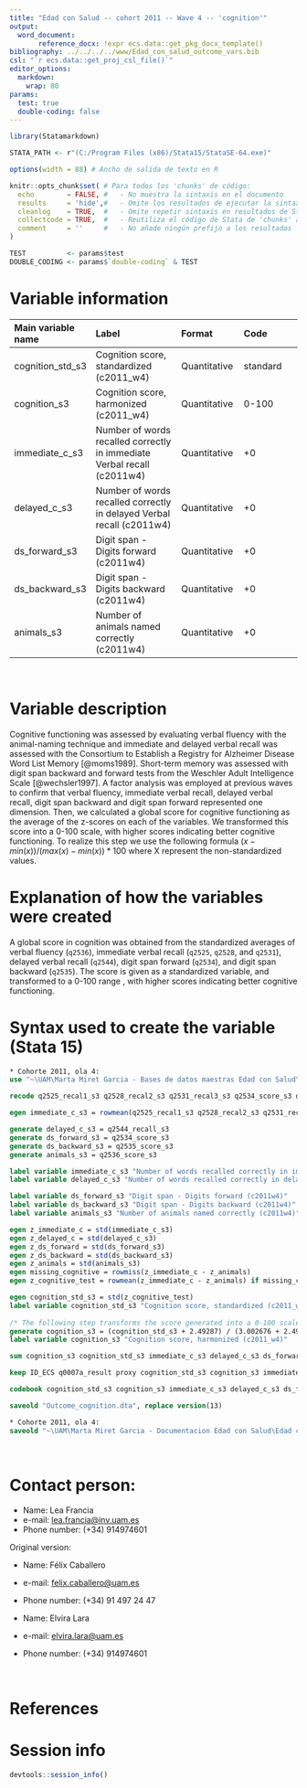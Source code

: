 ```yaml
---
title: "Edad con Salud -- cohort 2011 -- Wave 4 -- 'cognition'" 
output:
  word_document:
       reference_docx: !expr ecs.data::get_pkg_docx_template()
bibliography: ../../../../www/Edad_con_salud_outcome_vars.bib 
csl: "`r ecs.data::get_proj_csl_file()`"
editor_options: 
  markdown:
    wrap: 80
params:
  test: true
  double-coding: false
---
```


```r
library(Statamarkdown)

STATA_PATH <- r"(C:/Program Files (x86)/Stata15/StataSE-64.exe)"

options(width = 88) # Ancho de salida de texto en R

knitr::opts_chunk$set( # Para todos los 'chunks' de código:
  echo        = FALSE, #   - No muestra la sintaxis en el documento
  results     = 'hide',#   - Omite los resultados de ejecutar la sintaxis
  cleanlog    = TRUE,  #   - Omite repetir sintaxis en resultados de Stata
  collectcode = TRUE,  #   - Reutiliza el código de Stata de 'chunks' anteriores
  comment     = ''     #   - No añade ningún prefijo a los resultados
)

TEST          <- params$test
DOUBLE_CODING <- params$`double-coding` & TEST
```

# Variable information

| Main variable name | Label                                    | Format     | Code     |
|:-----------------|:--------------------------|:-----------------|:-----------------|
| cognition_std_s3   | Cognition score, standardized (c2011_w4) | Quantitative | standard |
| cognition_s3       | Cognition score, harmonized (c2011_w4)   | Quantitative | 0-100    |
| immediate_c_s3     | Number of words recalled correctly in immediate Verbal recall (c2011w4) | Quantitative | +0 |
| delayed_c_s3       | Number of words recalled correctly in delayed Verbal recall (c2011w4) | Quantitative | +0 |
| ds_forward_s3      | Digit span - Digits forward (c2011w4)    | Quantitative | +0 |
| ds_backward_s3     | Digit span - Digits backward (c2011w4)   | Quantitative | +0 |
| animals_s3         | Number of animals named correctly (c2011w4) | Quantitative | +0 |

<br>

# Variable description

Cognitive functioning was assessed by evaluating verbal fluency with the
animal-naming technique and immediate and delayed verbal recall was assessed
with the Consortium to Establish a Registry for Alzheimer Disease Word List
Memory [@moms1989]. Short-term memory was assessed with digit span backward and
forward tests from the Weschler Adult Intelligence Scale [@wechsler1997]. A
factor analysis was employed at previous waves to confirm that verbal fluency,
immediate verbal recall, delayed verbal recall, digit span backward and digit
span forward represented one dimension. Then, we calculated a global score for
cognitive functioning as the average of the z-scores on each of the variables.
We transformed this score into a 0-100 scale, with higher scores indicating
better cognitive functioning. To realize this step we use the following formula
$(x-min(x))/(max(x)-min(x))*100$ where X represent the non-standardized values.

# Explanation of how the variables were created

A global score in cognition was obtained from the standardized averages of
verbal fluency (`q2536`), immediate verbal recall (`q2525`, `q2528`, and
`q2531`), delayed verbal recall (`q2544`), digit span forward (`q2534`), and
digit span backward (`q2535`). The score is given as a standardized variable,
and transformed to a 0-100 range , with higher scores indicating better
cognitive functioning.

# Syntax used to create the variable (Stata 15)

```stata
* Cohorte 2011, ola 4:
use "~\UAM\Marta Miret Garcia - Bases de datos maestras Edad con Salud\Ola_4\Cohorte 2011\rawdata_c2011w4.dta"
```

```stata
recode q2525_recal1_s3 q2528_recal2_s3 q2531_recal3_s3 q2534_score_s3 q2535_score_s3 q2536_score_s3 q2544_recall_s3 (999=.)

egen immediate_c_s3 = rowmean(q2525_recal1_s3 q2528_recal2_s3 q2531_recal3_s3)

generate delayed_c_s3 = q2544_recall_s3
generate ds_forward_s3 = q2534_score_s3
generate ds_backward_s3 = q2535_score_s3
generate animals_s3 = q2536_score_s3

label variable immediate_c_s3 "Number of words recalled correctly in immediate Verbal recall (c2011w4)"
label variable delayed_c_s3 "Number of words recalled correctly in delayed Verbal recall (c2011w4)"

label variable ds_forward_s3 "Digit span - Digits forward (c2011w4)"
label variable ds_backward_s3 "Digit span - Digits backward (c2011w4)"
label variable animals_s3 "Number of animals named correctly (c2011w4)"

egen z_immediate_c = std(immediate_c_s3)
egen z_delayed_c = std(delayed_c_s3)
egen z_ds_forward = std(ds_forward_s3)
egen z_ds_backward = std(ds_backward_s3)
egen z_animals = std(animals_s3)
egen missing_cognitive = rowmiss(z_immediate_c - z_animals)
egen z_cognitive_test = rowmean(z_immediate_c - z_animals) if missing_cognitive<=1

egen cognition_std_s3 = std(z_cognitive_test)
label variable cognition_std_s3 "Cognition score, standardized (c2011_w4)"
 
/* The following step transforms the score generated into a 0-100 scale. */
generate cognition_s3 = (cognition_std_s3 + 2.49287) / (3.002676 + 2.49287)*100
label variable cognition_s3 "Cognition score, harmonized (c2011_w4)"
```

```stata
sum cognition_s3 cognition_std_s3 immediate_c_s3 delayed_c_s3 ds_forward_s3 ds_backward_s3 animals_s3

keep ID_ECS q0007a_result proxy cognition_std_s3 cognition_s3 immediate_c_s3 delayed_c_s3 ds_forward_s3 ds_backward_s3 animals_s3

codebook cognition_std_s3 cognition_s3 immediate_c_s3 delayed_c_s3 ds_forward_s3 ds_backward_s3 animals_s3
```

```stata
saveold "Outcome_cognition.dta", replace version(13)
```

```stata
* Cohorte 2011, ola 4:
saveold "~\UAM\Marta Miret Garcia - Documentacion Edad con Salud\Edad con salud - Ola 4\Outcomes\Cohorte 2011\Outcome datasets\Outcome_cognition.dta", replace version(13)
```

<br>

# Contact person:

-   Name: Lea Francia
-   e-mail: [lea.francia\@inv.uam.es](mailto:lea.francia@inv.uam.es){.email}
-   Phone number: (+34) 914974601

Original version:

-   Name: Félix Caballero

-   e-mail: [felix.caballero\@uam.es](mailto:felix.caballero@uam.es){.email}

-   Phone number: (+34) 91 497 24 47 <br>

-   Name: Elvira Lara

-   e-mail: [elvira.lara\@uam.es](mailto:elvira.lara@uam.es){.email}

-   Phone number: (+34) 914974601

<br>

# References

::: {#refs}
:::

\newpage

# Session info

```r
devtools::session_info()
```
